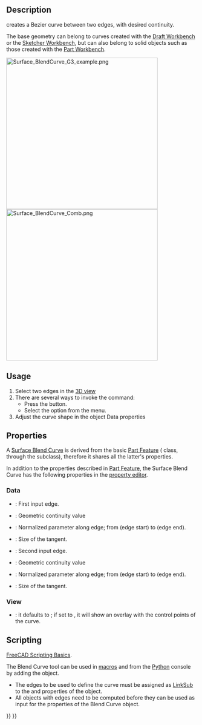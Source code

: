 <languages/>

{{Docnav
|[[Surface_CurveOnMesh|CurveOnMesh]]
|
|[[Surface_Workbench|Surface]]
|IconL=Surface_CurveOnMesh.svg
|IconR=
|IconC=Workbench_Surface.svg
}}

{{GuiCommand
|Name=Surface BlendCurve
|MenuLocation=Surface → Blend Curve
|Workbenches=[[Surface_Workbench|Surface]]
|Version=0.21
}}

==Description==

{{Button|[[File:Surface_BlendCurve.svg|16px]] [[Surface_BlendCurve|Surface Blend Curve]]}} creates a Bezier curve between two edges, with desired continuity.

The base geometry can belong to curves created with the [[Draft_Workbench|Draft Workbench]] or the [[Sketcher_Workbench|Sketcher Workbench]], but can also belong to solid objects such as those created with the [[Part_Workbench|Part Workbench]].

[[File:Surface_BlendCurve_G3_example.png|400px]]
[[File:Surface_BlendCurve_Comb.png|400px]]
{{Caption|Surface Blend Curve joining 2 edges with G3 continuity. Orange polygon represent the control points. Curvature comb (from [[Curves_Workbench|Curves addon]]) is smooth at contact points.}}

==Usage==

# Select two edges in the [[3D_view|3D view]]
# There are several ways to invoke the command:
#* Press the {{Button|[[Image:Surface_BlendCurve.svg|16px]] [[Surface_BlendCurve|Surface Blend Curve]]}} button.
#* Select the {{MenuCommand|Surface → [[Image:Surface_BlendCurve.svg|16px]] Blend Curve}} option from the menu.
# Adjust the curve shape in the object Data properties

==Properties==

A [[Surface_BlendCurve|Surface Blend Curve]] is derived from the basic [[Part_Feature|Part Feature]] ({{incode|Part::Feature}} class, through the {{incode|Part::Spline}} subclass), therefore it shares all the latter's properties.

In addition to the properties described in [[Part_Feature|Part Feature]], the Surface Blend Curve has the following properties in the [[Property_editor|property editor]].

=== Data ===

{{TitleProperty|Blend Curve}}

* {{PropertyData|Start Edge|LinkSub}}: First input edge.
* {{PropertyData|Start Continuity|Integer}}: Geometric continuity value
* {{PropertyData|Start Parameter|Float}}: Normalized parameter along edge; from {{Value|0.0}}(edge start) to {{Value|1.0}}(edge end).
* {{PropertyData|Start Size|Float}}: Size of the tangent.
* {{PropertyData|End Edge|LinkSub}}: Second input edge.
* {{PropertyData|End Continuity|Integer}}: Geometric continuity value
* {{PropertyData|End Parameter|Float}}: Normalized parameter along edge; from {{Value|0.0}}(edge start) to {{Value|1.0}}(edge end).
* {{PropertyData|End Size|Float}}: Size of the tangent.

=== View ===

{{TitleProperty|Base}}

* {{PropertyView|Control Points|Bool}}: it defaults to {{FALSE}}; if set to {{TRUE}}, it will show an overlay with the control points of the curve.

== Scripting ==

{{Emphasis|See also:}} [[FreeCAD_Scripting_Basics|FreeCAD Scripting Basics]].

The Blend Curve tool can be used in [[Macros|macros]] and from the [[Python|Python]] console by adding the {{incode|Surface::FeatureBlendCurve}} object.
* The edges to be used to define the curve must be assigned as [[FeaturePython_Custom_Properties#App::PropertyLinkSub|LinkSub]] to the {{incode|StartEdge}} and {{incode|EndEdge}} properties of the object.
* All objects with edges need to be computed before they can be used as input for the properties of the Blend Curve object.

{{Code|code=
import FreeCAD as App
import Draft

doc = App.newDocument()

points1 = [App.Vector(-20, -20, 0), App.Vector(-20, -8, 0), App.Vector(-17, 7, 0), App.Vector(-18, 25, 0)]
obj1 = Draft.make_bspline(points1)

points2 = [App.Vector(60, 26, 0), App.Vector(37, 4, 0), App.Vector(33, -20, 0)]
obj2 = Draft.make_bspline(points2)

doc.recompute()

bcurve = doc.addObject("Surface::FeatureBlendCurve","BlendCurve")
bcurve.StartEdge = (obj1, 'Edge1')
bcurve.EndEdge = (obj2, 'Edge1')
bcurve.EndParameter = 1.00
bcurve.StartSize = -5.00
bcurve.EndSize = -5.00

doc.recompute()
}}


{{Docnav
|[[Surface_CurveOnMesh|CurveOnMesh]]
|
|[[Surface_Workbench|Surface]]
|IconL=Surface_CurveOnMesh.svg
|IconR=
|IconC=Workbench_Surface.svg
}}

{{Surface Tools navi{{#translation:}}}}
{{Userdocnavi{{#translation:}}}}